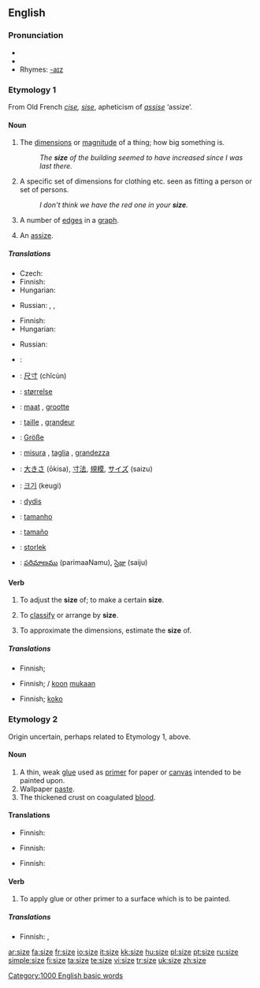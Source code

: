 ==English==

===Pronunciation===
* {{IPA|/saɪz/}}
* {{audio|en-us-size.ogg|Audio (US)}}
* Rhymes: [[Rhymes:English:-aɪz|-aɪz]]

===Etymology 1===
From Old French ''[[cise]], [[sise]]'', apheticism of ''[[assise]]'' ‘assize’.

====Noun====
{{en-noun}}

# The [[dimensions]] or [[magnitude]] of a thing; how big something is.
#: ''The '''size''' of the building seemed to have increased since I was last there.''
# A specific set of dimensions for clothing etc. seen as fitting a person or set of persons.
#: ''I don't think we have the red one in your '''size'''.''
# {{graph theory}} A number of [[edges]] in a [[graph]].
# {{dialectal}} An [[assize]].

=====Translations=====
{{trans-top|dimensions or magnitude of a thing}}
* Czech: {{t-|cs|velikost|f}}
* Finnish: {{t+|fi|koko}}
* Hungarian: {{t|hu|méret}}
{{trans-mid}}
* Russian: {{t|ru|размер|m|tr=razm'ér|sc=Cyrl}}, {{t|ru|величина|f|tr=v'eličiná|sc=Cyrl}}, {{t|ru|объём|m|tr=objóm|sc=Cyrl}}
{{trans-bottom}}

{{trans-top|a specific set of dimensions for clothing}}
* Finnish: {{t+|fi|koko}}
* Hungarian: {{t|hu|méret}}
{{trans-mid}}
* Russian: {{t|ru|размер|m|tr=razm'ér|sc=Cyrl}}
{{trans-bottom}}

{{trans-top|a number of edges in a graph}}
{{trans-mid}}
{{trans-bottom}}

{{checktrans-top}}
* {{ttbc|Arabic}}: {{ARchar|[[حجم]]}} {{IPAchar|(ħájem)}} {{m}}
* {{ttbc|Chinese}}: [[尺寸]] (chǐcùn)
* {{ttbc|Danish}}: [[størrelse]] {{c}}
* {{ttbc|Dutch}}: [[maat]] {{f}}, [[grootte]] {{f}}
* {{ttbc|French}}: [[taille]] {{f}}, [[grandeur]] {{f}}
* {{ttbc|German}}: [[Größe]] {{f}}
* {{ttbc|Italian}}: [[misura]] {{f}}, [[taglia]] {{f}}, [[grandezza]] {{f}}
{{checktrans-mid}}
* {{ttbc|Japanese}}: [[大きさ]] (ōkisa), [[寸法]], [[規模]], [[サイズ]] (saizu)
* {{ttbc|Korean}}: [[크기]] (keugi)
* {{ttbc|Lithuanian}}: [[dydis]] {{m}}
* {{ttbc|Portuguese}}: [[tamanho]] {{m}}
* {{ttbc|Spanish}}: [[tamaño]] {{m}}
* {{ttbc|Swedish}}: [[storlek]] {{c}}
* {{ttbc|Telugu}}: [[పరిమాణము]] (parimaaNamu), [[సైజు]] (saiju)
{{checktrans-bottom}}

====Verb====
{{en-verb|siz|ing}}

# {{transitive}} To adjust the '''size''' of; to make a certain '''size'''.
# {{transitive}} To [[classify]] or arrange by '''size'''.
# {{context|transitive|colloquial}} To approximate the dimensions, estimate the '''size''' of.

=====Translations=====
{{trans-top|to adjust the size of}}
* Finnish; {{t-|fi|sovittaa}}
{{trans-mid}}
{{trans-bottom}}

{{trans-top|to classify or arrange by size}}
* Finnish; {{t-|fi|luokitella}}/{{t|fi|lajitella}} [[koko|koon]] [[mukaan]]
{{trans-mid}}
{{trans-bottom}}

{{trans-top|to estimate the size of}}
* Finnish; {{t+|fi|arvioida}} [[koko]]
{{trans-mid}}
{{trans-bottom}}

===Etymology 2===
Origin uncertain, perhaps related to Etymology 1, above.

====Noun====
{{en-noun}}

# A thin, weak [[glue]] used as [[primer]] for paper or [[canvas]] intended to be painted upon.
# Wallpaper [[paste]].
# The thickened crust on coagulated [[blood]].

====Translations====
{{trans-top|thin, weak glue used as primer for paper or canvas intended to be painted upon}}
* Finnish: {{t|fi|pohjuste}}
{{trans-mid}}
{{trans-bottom}}

{{trans-top|wallpaper paste}}
* Finnish: {{t-|fi|liisteri}}
{{trans-mid}}
{{trans-bottom}}

{{trans-top|thickened crust on coagulated blood}}
* Finnish: {{t+|fi|rupi}}
{{trans-mid}}
{{trans-bottom}}

====Verb====
{{en-verb|siz|ing}}

# {{transitive}} To apply glue or other primer to a surface which is to be painted.

=====Translations=====
{{trans-top|to apply primer to a surface which is to be painted}}
* Finnish: {{t|fi|pohjustaa}}, {{t|fi|pohjamaalata}}
{{trans-mid}}
{{trans-bottom}}

[[Category:1000 English basic words]]

[[ar:size]]
[[fa:size]]
[[fr:size]]
[[io:size]]
[[it:size]]
[[kk:size]]
[[hu:size]]
[[pl:size]]
[[pt:size]]
[[ru:size]]
[[simple:size]]
[[fi:size]]
[[ta:size]]
[[te:size]]
[[vi:size]]
[[tr:size]]
[[uk:size]]
[[zh:size]]